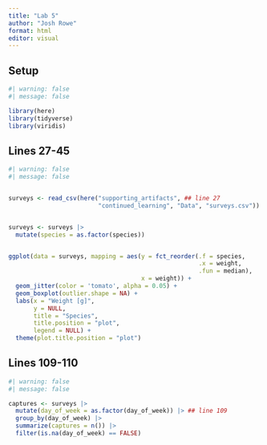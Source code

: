 ```yaml
---
title: "Lab 5"
author: "Josh Rowe"
format: html
editor: visual
---
```


## Setup

```r
#| warning: false
#| message: false

library(here)
library(tidyverse)
library(viridis)

```

## Lines 27-45

```r
#| warning: false
#| message: false


surveys <- read_csv(here("supporting_artifacts", ## line 27
                         "continued_learning", "Data", "surveys.csv"))


surveys <- surveys |> 
  mutate(species = as.factor(species))


ggplot(data = surveys, mapping = aes(y = fct_reorder(.f = species, 
                                                     .x = weight,
                                                     .fun = median),
                                     x = weight)) + 
  geom_jitter(color = 'tomato', alpha = 0.05) +
  geom_boxplot(outlier.shape = NA) + 
  labs(x = "Weight [g]", 
       y = NULL, 
       title = "Species", 
       title.position = "plot",
       legend = NULL) + 
  theme(plot.title.position = "plot")


```
## Lines 109-110

```r
#| warning: false
#| message: false

captures <- surveys |> 
  mutate(day_of_week = as.factor(day_of_week)) |> ## line 109
  group_by(day_of_week) |> 
  summarize(captures = n()) |> 
  filter(is.na(day_of_week) == FALSE)

```
